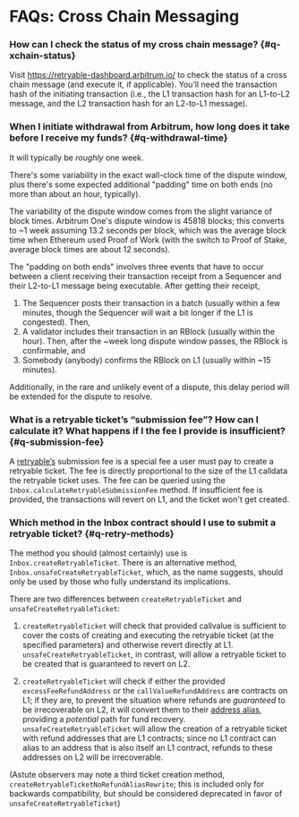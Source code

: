 # FAQs: Cross Chain Messaging

### How can I check the status of my cross chain message? {#q-xchain-status}

Visit https://retryable-dashboard.arbitrum.io/ to check the status of a cross chain message (and execute it, if applicable). You’ll need the transaction hash of the initiating transaction (i.e., the L1 transaction hash for an L1-to-L2 message, and the L2 transaction hash for an L2-to-L1 message).

### When I initiate withdrawal from Arbitrum, how long does it take before I receive my funds? {#q-withdrawal-time}

It will typically be _roughly_ one week.

There's some variability in the exact wall-clock time of the dispute window, plus there's some expected additional "padding" time on both ends (no more than about an hour, typically).

The variability of the dispute window comes from the slight variance of block times. Arbitrum One's dispute window is 45818 blocks; this converts to ~1 week assuming 13.2 seconds per block, which was the average block time when Ethereum used Proof of Work (with the switch to Proof of Stake, average block times are about 12 seconds).

The "padding on both ends" involves three events that have to occur between a client receiving their transaction receipt from a Sequencer and their L2-to-L1 message being executable. After getting their receipt,

1. The Sequencer posts their transaction in a batch (usually within a few minutes, though the Sequencer will wait a bit longer if the L1 is congested). Then,
2. A validator includes their transaction in an RBlock (usually within the hour). Then, after the ~week long dispute window passes, the RBlock is confirmable, and
3. Somebody (anybody) confirms the RBlock on L1 (usually within ~15 minutes).

Additionally, in the rare and unlikely event of a dispute, this delay period will be extended for the dispute to resolve.

### What is a retryable ticket’s “submission fee”? How can I calculate it? What happens if I the fee I provide is insufficient? {#q-submission-fee}

A [retryable’s](./arbos/l1-to-l2-messaging.mdx) submission fee is a special fee a user must pay to create a retryable ticket. The fee is directly proportional to the size of the L1 calldata the retryable ticket uses. The fee can be queried using the `Inbox.calculateRetryableSubmissionFee` method. If insufficient fee is provided, the transactions will revert on L1, and the ticket won't get created.

### Which method in the Inbox contract should I use to submit a retryable ticket? {#q-retry-methods}

The method you should (almost certainly) use is `Inbox.createRetryableTicket`. There is an alternative method, `Inbox.unsafeCreateRetryableTicket`, which, as the name suggests, should only be used by those who fully understand its implications.

There are two differences between `createRetryableTicket` and `unsafeCreateRetryableTicket`:

1. `createRetryableTicket` will check that provided callvalue is sufficient to cover the costs of creating and executing the retryable ticket (at the specified parameters) and otherwise revert directly at L1. `unsafeCreateRetryableTicket`, in contrast, will allow a retryable ticket to be created that is guaranteed to revert on L2.

2. `createRetryableTicket` will check if either the provided `excessFeeRefundAddress` or the `callValueRefundAddress` are contracts on L1; if they are, to prevent the situation where refunds are _guaranteed_ to be irrecoverable on L2, it will convert them to their [address alias](./arbos/l1-to-l2-messaging.mdx#address-aliasing), providing a _potential_ path for fund recovery. `unsafeCreateRetryableTicket` will allow the creation of a retryable ticket with refund addresses that are L1 contracts; since no L1 contract can alias to an address that is also itself an L1 contract, refunds to these addresses on L2 will be irrecoverable.

(Astute observers may note a third ticket creation method, `createRetryableTicketNoRefundAliasRewrite`; this is included only for backwards compatibility, but should be considered deprecated in favor of `unsafeCreateRetryableTicket`)
